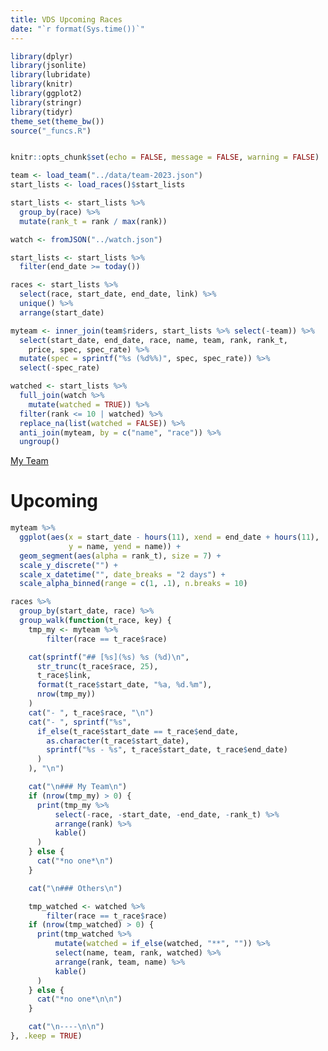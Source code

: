 ```yaml
---
title: VDS Upcoming Races
date: "`r format(Sys.time())`"
---
```


```r
library(dplyr)
library(jsonlite)
library(lubridate)
library(knitr)
library(ggplot2)
library(stringr)
library(tidyr)
theme_set(theme_bw())
source("_funcs.R")


knitr::opts_chunk$set(echo = FALSE, message = FALSE, warning = FALSE)
```

```r
team <- load_team("../data/team-2023.json")
start_lists <- load_races()$start_lists

start_lists <- start_lists %>%
  group_by(race) %>%
  mutate(rank_t = rank / max(rank))

watch <- fromJSON("../watch.json")

start_lists <- start_lists %>%
  filter(end_date >= today())

races <- start_lists %>%
  select(race, start_date, end_date, link) %>%
  unique() %>%
  arrange(start_date)

myteam <- inner_join(team$riders, start_lists %>% select(-team)) %>%
  select(start_date, end_date, race, name, team, rank, rank_t, 
    price, spec, spec_rate) %>%
  mutate(spec = sprintf("%s (%d%%)", spec, spec_rate)) %>%
  select(-spec_rate)

watched <- start_lists %>%
  full_join(watch %>%
    mutate(watched = TRUE)) %>%
  filter(rank <= 10 | watched) %>%
  replace_na(list(watched = FALSE)) %>%
  anti_join(myteam, by = c("name", "race")) %>%
  ungroup()
```

[My Team](https://www.pdcvds.com/myteam.php?mw=1&y=2023)

# Upcoming

```r
myteam %>%
  ggplot(aes(x = start_date - hours(11), xend = end_date + hours(11),
             y = name, yend = name)) +
  geom_segment(aes(alpha = rank_t), size = 7) +
  scale_y_discrete("") +
  scale_x_datetime("", date_breaks = "2 days") +
  scale_alpha_binned(range = c(1, .1), n.breaks = 10)
```

```r

races %>%
  group_by(start_date, race) %>%
  group_walk(function(t_race, key) {
    tmp_my <- myteam %>%
        filter(race == t_race$race)

    cat(sprintf("## [%s](%s) %s (%d)\n",
      str_trunc(t_race$race, 25),
      t_race$link,
      format(t_race$start_date, "%a, %d.%m"),
      nrow(tmp_my))
    )
    cat("- ", t_race$race, "\n")
    cat("- ", sprintf("%s",
      if_else(t_race$start_date == t_race$end_date,
        as.character(t_race$start_date),
        sprintf("%s - %s", t_race$start_date, t_race$end_date)
      )
    ), "\n")

    cat("\n### My Team\n")
    if (nrow(tmp_my) > 0) {
      print(tmp_my %>%
          select(-race, -start_date, -end_date, -rank_t) %>%
          arrange(rank) %>%
          kable()
      )
    } else {
      cat("*no one*\n")
    }

    cat("\n### Others\n")

    tmp_watched <- watched %>%
        filter(race == t_race$race)
    if (nrow(tmp_watched) > 0) {
      print(tmp_watched %>%
          mutate(watched = if_else(watched, "**", "")) %>%
          select(name, team, rank, watched) %>%
          arrange(rank, team, name) %>%
          kable()
      )
    } else {
      cat("*no one*\n\n")
    }

    cat("\n----\n\n")
}, .keep = TRUE)

```
